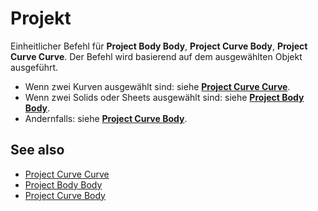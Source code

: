 
# Projekt

<Reference shortcut="I" command="Project" button="Rechts von der Befehlsleiste"  buttonIcon='button-project'/>

Einheitlicher Befehl für **Project Body Body**, **Project Curve Body**, **Project Curve Curve**. Der Befehl wird basierend auf dem ausgewählten Objekt ausgeführt.
   - Wenn zwei Kurven ausgewählt sind: siehe [**Project Curve Curve**](project-curve-curve).
   - Wenn zwei Solids oder Sheets ausgewählt sind: siehe [**Project Body Body**](project-body-body).
   - Andernfalls: siehe [**Project Curve Body**](project-curve-body).

## See also
- [Project Curve Curve](project-curve-curve)
- [Project Body Body](project-body-body)
- [Project Curve Body](project-curve-body)
